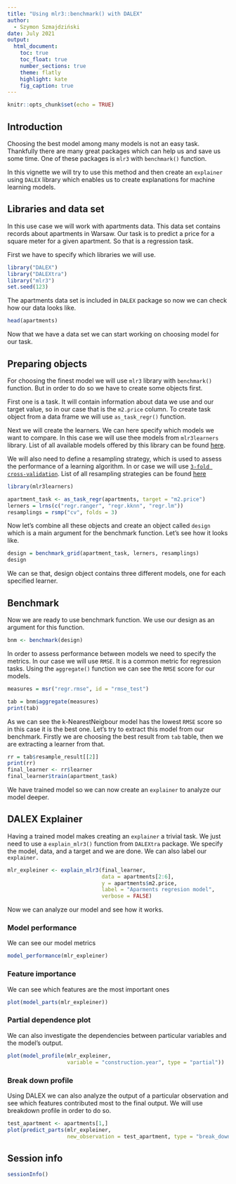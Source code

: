 ---
title: "Using mlr3::benchmark() with DALEX"
author: 
  - Szymon Szmajdziński
date: July 2021
output: 
  html_document:
    toc: true  
    toc_float: true
    number_sections: true
    theme: flatly
    highlight: kate
    fig_caption: true
---

```{r setup, include=FALSE}
knitr::opts_chunk$set(echo = TRUE)
```

## Introduction {-}
Choosing the best model among many models is not an easy task. Thankfully there are many great packages which can help us and save us some time. One of these packages is `mlr3` with `benchmark()` function. 

In this vignette we will try to use this method and then create an `explainer` using `DALEX` library which enables us to create explanations for machine learning models.

## Libraries and data set {-}

In this use case we will work with apartments data. This data set contains records about apartments in Warsaw. Our task is to predict a price for a square meter for a given apartment. So that is a regression task. 

First we have to specify which libraries we will use.

```{r, message=FALSE, warning=FALSE, error=FALSE}
library("DALEX")
library("DALEXtra")
library("mlr3")
set.seed(123)
```

The apartments data set is included in `DALEX` package so now we can check how our data looks like. 

```{r, message=FALSE, warning=FALSE, error=FALSE}
head(apartments)
```

Now that we have a data set we can start working on choosing model for our task.

## Preparing objects {-}

For choosing the finest model we will use `mlr3` library with `benchmark()` function. But in order to do so we have to create some objects first.

First one is a task. It will contain information about data we use and our target value, so in our case that is the `m2.price` column. To create task object from a data frame we will use `as_task_regr()` function.

Next we will create the learners. We can here specify which models we want to compare. In this case we will use thee models from `mlr3learners` library. List of all available models offered by this library can be found [here](https://mlr3learners.mlr-org.com). 

We will also need to define a resampling strategy, which is used to assess the performance of a learning algorithm. In or case we will use [`3-fold cross-validation`](https://mlr3.mlr-org.com/reference/mlr_resamplings_cv.html). List of all resampling strategies can be found [here](https://mlr3book.mlr-org.com/resampling.html)

```{r, message=FALSE, warning=FALSE, error=FALSE}
library(mlr3learners)

apartment_task <- as_task_regr(apartments, target = "m2.price")
lerners = lrns(c("regr.ranger", "regr.kknn", "regr.lm"))
resamplings = rsmp("cv", folds = 3)
```


Now let's combine all these objects and create an object called `design` which is a main argument for the benchmark function. Let's see how it looks like.

```{r, message=FALSE, warning=FALSE, error=FALSE}
design = benchmark_grid(apartment_task, lerners, resamplings)
design
```

We can se that, design object contains three different models, one for each specified learner. 

## Benchmark {-}
Now we are ready to use benchmark function. We use our design as an argument for this function.

```{r, message=FALSE, warning=FALSE, error=FALSE}
bnm <- benchmark(design)
```

In order to assess performance between models we need to specify the metrics. In our case we will use `RMSE`. It is a common metric for regression tasks. Using the `aggregate()` function we can see the `RMSE` score for our models. 

```{r, message=FALSE, warning=FALSE, error=FALSE}
measures = msr("regr.rmse", id = "rmse_test")

tab = bnm$aggregate(measures)
print(tab)
```

As we can see the k-NearestNeigbour model has the lowest `RMSE` score so in this case it is the best one. Let's try to extract this model from our benchmark. Firstly we are choosing the best result from `tab` table, then we are extracting a learner from that.

```{r, message=FALSE, warning=FALSE, error=FALSE}
rr = tab$resample_result[[2]]
print(rr)
final_learner <- rr$learner
final_learner$train(apartment_task)
```


We have trained model so we can now create an `explainer` to analyze our model deeper.

## DALEX Explainer {-}

Having a trained model makes creating an `explainer` a trivial task. We just need to use a `explain_mlr3()` function from `DALEXtra` package. We specify the model, data, and a target and we are done. We can also label our `explainer.`

```{r, message=FALSE, warning=FALSE, error=FALSE}
mlr_expleiner <- explain_mlr3(final_learner, 
                              data = apartments[2:6], 
                              y = apartments$m2.price, 
                              label = "Aparments regresion model", 
                              verbose = FALSE)
```

Now we can analyze our model and see how it works.

### Model performance {-}

We can see our model metrics 
```{r, message=FALSE, warning=FALSE, error=FALSE}
model_performance(mlr_expleiner)
```


### Feature importance {-}
We can see which features are the most important ones
```{r, message=FALSE, warning=FALSE, error=FALSE}
plot(model_parts(mlr_expleiner))
```

### Partial dependence plot {-}
We can also investigate the dependencies between particular variables and the model's output.
```{r, message=FALSE, warning=FALSE, error=FALSE}
plot(model_profile(mlr_expleiner, 
                   variable = "construction.year", type = "partial"))
```

### Break down profile {-}

Using DALEX we can also analyze the output of a particular observation and see which features contributed most to the final output. We will use breakdown profile in order to do so. 

```{r, message=FALSE, warning=FALSE, error=FALSE}
test_apartment <- apartments[1,]
plot(predict_parts(mlr_expleiner,
                   new_observation = test_apartment, type = "break_down"))
```


## Session info {-}
```{r}
sessionInfo()
```










